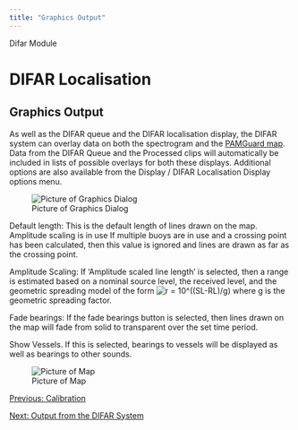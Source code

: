 ```yaml
---
title: "Graphics Output"
---
```

 Difar Module  

DIFAR Localisation
==================

Graphics Output
---------------

As well as the DIFAR queue and the DIFAR localisation display, the DIFAR system can overlay data on both the spectrogram and the [PAMGuard map](../../../mapping/mapHelp/docs/overview.html). Data from the DIFAR Queue and the Processed clips will automatically be included in lists of possible overlays for both these displays. Additional options are also available from the Display / DIFAR Localisation Display options menu.

![Picture of Graphics Dialog](./images/DifarDisplayParams.png)

Default length: This is the default length of lines drawn on the map. Amplitude scaling is in use If multiple buoys are in use and a crossing point has been calculated, then this value is ignored and lines are drawn as far as the crossing point.

Amplitude Scaling: If ‘Amplitude scaled line length’ is selected, then a range is estimated based on a nominal source level, the received level, and the geometric spreading model of the form ![ r = 10^((SL-RL)/g) ](./images/SpreadingRule.png) where g is the geometric spreading factor.

Fade bearings: If the fade bearings button is selected, then lines drawn on the map will fade from solid to transparent over the set time period.

Show Vessels. If this is selected, bearings to vessels will be displayed as well as bearings to other sounds.

![Picture of Map](./images/MapWithSlider.png)  

[Previous: Calibration](difar_Calibration.html)

[Next: Output from the DIFAR System](difar_DifarOutput.html)